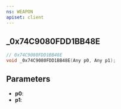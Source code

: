 ```yaml
---
ns: WEAPON
apiset: client
---
```

## _0x74C9080FDD1BB48E

```c
// 0x74C9080FDD1BB48E
void _0x74C9080FDD1BB48E(Any p0, Any p1);
```


## Parameters
* **p0**:
* **p1**: